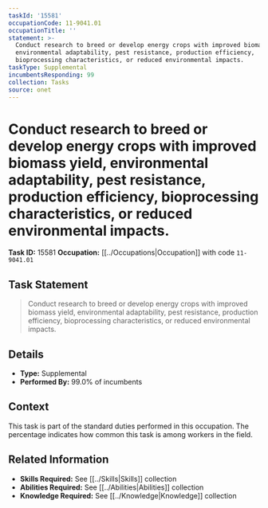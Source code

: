 ```yaml
---
taskId: '15581'
occupationCode: 11-9041.01
occupationTitle: ''
statement: >-
  Conduct research to breed or develop energy crops with improved biomass yield,
  environmental adaptability, pest resistance, production efficiency,
  bioprocessing characteristics, or reduced environmental impacts.
taskType: Supplemental
incumbentsResponding: 99
collection: Tasks
source: onet
---
```

# Conduct research to breed or develop energy crops with improved biomass yield, environmental adaptability, pest resistance, production efficiency, bioprocessing characteristics, or reduced environmental impacts.

**Task ID:** 15581
**Occupation:** [[../Occupations|Occupation]] with code `11-9041.01`

## Task Statement

> Conduct research to breed or develop energy crops with improved biomass yield, environmental adaptability, pest resistance, production efficiency, bioprocessing characteristics, or reduced environmental impacts.

## Details

- **Type:** Supplemental
- **Performed By:** 99.0% of incumbents

## Context

This task is part of the standard duties performed in this occupation. The percentage indicates how common this task is among workers in the field.

## Related Information

- **Skills Required:** See [[../Skills|Skills]] collection
- **Abilities Required:** See [[../Abilities|Abilities]] collection
- **Knowledge Required:** See [[../Knowledge|Knowledge]] collection

